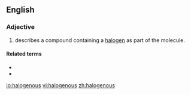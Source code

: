 ==English==

===Adjective===
{{en-adj}}

# {{lb|en|chemistry}}describes a compound containing a [[halogen]] as part of the molecule.

====Related terms====
* {{l|en|halogenate}}
* {{l|en|halogenation}}

[[io:halogenous]]
[[vi:halogenous]]
[[zh:halogenous]]